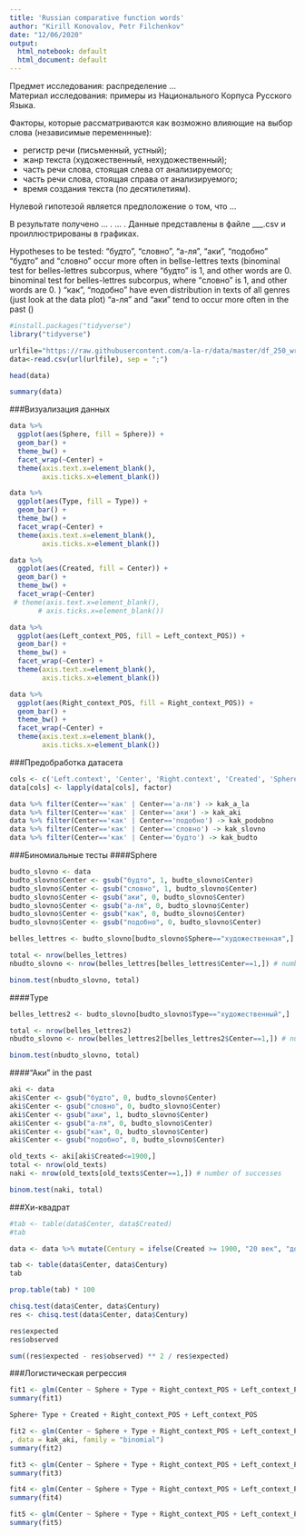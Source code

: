 ```yaml
---
title: 'Russian comparative function words'
author: "Kirill Konovalov, Petr Filchenkov"
date: "12/06/2020"
output:
  html_notebook: default
  html_document: default
---
```


Предмет исследования: распределение ...   
Материал исследования: примеры из Национального Корпуса Русского Языка.

Факторы, которые рассматриваются как возможно влияющие на выбор слова (независимые переменнные):

- регистр речи (письменный, устный);   
- жанр текста (художественный, нехудожественный);   
- часть речи слова, стоящая слева от анализируемого;  
- часть речи слова, стоящая справа от анализируемого;   
- время создания текста (по десятилетиям). 

Нулевой гипотезой является предположение о том, что ... 



В результате получено ... .  ... . Данные представлены в файле ___.csv и проиллюстрированы в графиках.

Hypotheses to be tested:
"будто", "словно", "а-ля", "аки", "подобно"
"будто" and "словно" occur more often in bellse-lettres texts (binominal test for belles-lettres subcorpus, where "будто" is 1, and other words are 0. binominal test for belles-lettres subcorpus, where "словно" is 1, and other words are 0. )
"как", "подобно" have even distribution in texts of all genres (just look at the data plot)
"а-ля" and "аки" tend to occur more often in the past ()

```r
#install.packages("tidyverse")
library("tidyverse")
```

```r
urlfile="https://raw.githubusercontent.com/a-la-r/data/master/df_250_wr.csv"
data<-read.csv(url(urlfile), sep = ";")
```

```r
head(data)
```

```r
summary(data)
```

###Визуализация данных

```r
data %>%
  ggplot(aes(Sphere, fill = Sphere)) + 
  geom_bar() +
  theme_bw() + 
  facet_wrap(~Center) +
  theme(axis.text.x=element_blank(),
        axis.ticks.x=element_blank())
```

```r
data %>%
  ggplot(aes(Type, fill = Type)) + 
  geom_bar() +
  theme_bw() +
  facet_wrap(~Center) +
  theme(axis.text.x=element_blank(),
        axis.ticks.x=element_blank())
```

```r
data %>%
  ggplot(aes(Created, fill = Center)) + 
  geom_bar() +
  theme_bw() +
  facet_wrap(~Center) 
 # theme(axis.text.x=element_blank(),
       # axis.ticks.x=element_blank())
```

```r
data %>%
  ggplot(aes(Left_context_POS, fill = Left_context_POS)) + 
  geom_bar() +
  theme_bw() +
  facet_wrap(~Center) +
  theme(axis.text.x=element_blank(),
        axis.ticks.x=element_blank())
```

```r
data %>%
  ggplot(aes(Right_context_POS, fill = Right_context_POS)) + 
  geom_bar() +
  theme_bw() +
  facet_wrap(~Center) +
  theme(axis.text.x=element_blank(),
        axis.ticks.x=element_blank())
```

###Предобработка датасета

```r
cols <- c('Left.context', 'Center', 'Right.context', 'Created', 'Sphere', 'Type', 'Full.context', 'Left_context_POS', 'Right_context_POS')
data[cols] <- lapply(data[cols], factor)

data %>% filter(Center=='как' | Center=='а-ля') -> kak_a_la
data %>% filter(Center=='как' | Center=='аки') -> kak_aki
data %>% filter(Center=='как' | Center=='подобно') -> kak_podobno
data %>% filter(Center=='как' | Center=='словно') -> kak_slovno
data %>% filter(Center=='как' | Center=='будто') -> kak_budto
```

###Биномиальные тесты
####Sphere
```r
budto_slovno <- data
budto_slovno$Center <- gsub("будто", 1, budto_slovno$Center)
budto_slovno$Center <- gsub("словно", 1, budto_slovno$Center)
budto_slovno$Center <- gsub("аки", 0, budto_slovno$Center)
budto_slovno$Center <- gsub("а-ля", 0, budto_slovno$Center)
budto_slovno$Center <- gsub("как", 0, budto_slovno$Center)
budto_slovno$Center <- gsub("подобно", 0, budto_slovno$Center)

belles_lettres <- budto_slovno[budto_slovno$Sphere=="художественная",]

total <- nrow(belles_lettres)
nbudto_slovno <- nrow(belles_lettres[belles_lettres$Center==1,]) # number of successes

binom.test(nbudto_slovno, total)
```
####Type
```r
belles_lettres2 <- budto_slovno[budto_slovno$Type=="художественный",]

total <- nrow(belles_lettres2)
nbudto_slovno <- nrow(belles_lettres2[belles_lettres2$Center==1,]) # number of successes

binom.test(nbudto_slovno, total)
```

####"Аки" in the past 

```r
aki <- data
aki$Center <- gsub("будто", 0, budto_slovno$Center)
aki$Center <- gsub("словно", 0, budto_slovno$Center)
aki$Center <- gsub("аки", 1, budto_slovno$Center)
aki$Center <- gsub("а-ля", 0, budto_slovno$Center)
aki$Center <- gsub("как", 0, budto_slovno$Center)
aki$Center <- gsub("подобно", 0, budto_slovno$Center)

old_texts <- aki[aki$Created<=1900,]
total <- nrow(old_texts)
naki <- nrow(old_texts[old_texts$Center==1,]) # number of successes

binom.test(naki, total)
```


###Хи-квадрат

```r
#tab <- table(data$Center, data$Created)
#tab

data <- data %>% mutate(Century = ifelse(Created >= 1900, "20 век", "до 20 века"))

tab <- table(data$Center, data$Century)
tab

prop.table(tab) * 100

chisq.test(data$Center, data$Century)
res <- chisq.test(data$Center, data$Century)

res$expected
res$observed

sum((res$expected - res$observed) ** 2 / res$expected)
```

###Логистическая регрессия

```r
fit1 <- glm(Center ~ Sphere + Type + Right_context_POS + Left_context_POS, data = kak_a_la, family = "binomial")
summary(fit1)
```
```r
Sphere+ Type + Created + Right_context_POS + Left_context_POS
```

```r
fit2 <- glm(Center ~ Sphere + Type + Right_context_POS + Left_context_POS
, data = kak_aki, family = "binomial")
summary(fit2)
```

```r
fit3 <- glm(Center ~ Sphere + Type + Right_context_POS + Left_context_POS, data = kak_podobno, family = "binomial")
summary(fit3)
```

```r
fit4 <- glm(Center ~ Sphere + Type + Right_context_POS + Left_context_POS, data = kak_slovno, family = "binomial")
summary(fit4)
```

```r
fit5 <- glm(Center ~ Sphere + Type + Right_context_POS + Left_context_POS, data = kak_budto, family = "binomial")
summary(fit5)
```